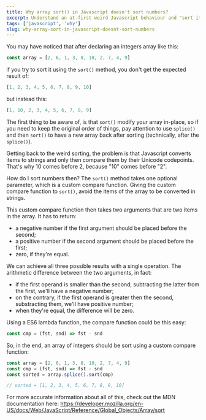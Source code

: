 ```yaml
---
title: Why array sort() in Javascript doesn't sort numbers?
excerpt: Understand an at-first weird Javascript behaviour and "sort it out".
tags: ['javascript', 'why']
slug: why-array-sort-in-javascript-doesnt-sort-numbers
---
```


You may have noticed that after declaring an integers array like this:

```js
const array = [2, 6, 1, 3, 8, 10, 2, 7, 4, 9]
```

if you try to sort it using the `sort()` method, you don't get the expected result of:

```js
[1, 2, 3, 4, 5, 6, 7, 8, 9, 10]
```

but instead this:

```js
[1, 10, 2, 3, 4, 5, 6, 7, 8, 9]
```

The first thing to be aware of, is that `sort()` modify your array in-place, so if you need to keep the original order of things, pay attention to use `splice()` and then `sort()` to have a new array back after sorting (technically, after the `splice()`).

Getting back to the weird sorting, the problem is that Javascript converts items to strings and only then compare them by their Unicode codepoints. That's why 10 comes before 2, because "10" comes before "2".

How do I sort numbers then?
The `sort()` method takes one optional parameter, which is a custom compare function. Giving the custom compare function to `sort()`, avoid the items of the array to be converted in strings.

This custom compare function then takes two arguments that are two items in the array. It has to return:

  - a negative number if the first argument should be placed before the second;
  - a positive number if the second argument should be placed before the first;
  - zero, if they're equal.

We can achieve all three possible results with a single operation. The arithmetic difference between the two arguments, in fact:

- if the first operand is smaller than the second, subtracting the latter from the first, we'll have a negative number;
- on the contrary, if the first operand is greater then the second, substracting them, we'll have positive number;
- when they're equal, the difference will be zero.

Using a ES6 lambda function, the compare function could be this easy:

```js
const cmp = (fst, snd) => fst - snd
```

So, in the end, an array of integers should be sort using a custom compare function:

```js
const array = [2, 6, 1, 3, 8, 10, 2, 7, 4, 9]
const cmp = (fst, snd) => fst - snd
const sorted = array.splice().sort(cmp)

// sorted = [1, 2, 3, 4, 5, 6, 7, 8, 9, 10]
```

For more accurate information about all of this, check out the MDN documentation here: https://developer.mozilla.org/en-US/docs/Web/JavaScript/Reference/Global_Objects/Array/sort
